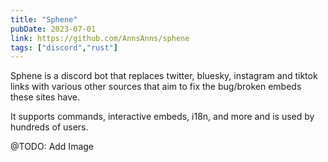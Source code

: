 ```yaml
---
title: "Sphene"
pubDate: 2023-07-01
link: https://github.com/AnnsAnns/sphene
tags: ["discord","rust"]
---
```


Sphene is a discord bot that replaces twitter, bluesky, instagram and tiktok links with various other sources that aim to fix the bug/broken embeds these sites have.

It supports commands, interactive embeds, i18n, and more and is used by hundreds of users.

@TODO: Add Image